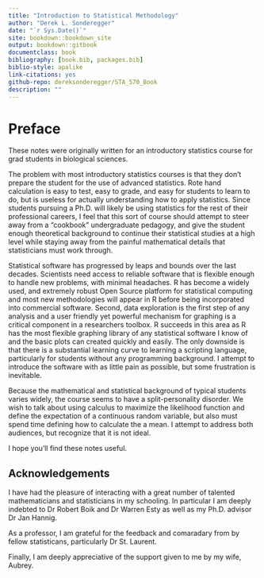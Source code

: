 ```yaml
--- 
title: "Introduction to Statistical Methodology"
author: "Derek L. Sonderegger"
date: "`r Sys.Date()`"
site: bookdown::bookdown_site
output: bookdown::gitbook
documentclass: book
bibliography: [book.bib, packages.bib]
biblio-style: apalike
link-citations: yes
github-repo: dereksonderegger/STA_570_Book
description: ""
---
```


# Preface {-}
These notes were originally written for an introductory statistics course for grad students in biological sciences. 

The problem with most introductory statistics courses is that they don't prepare the student for the use of advanced statistics. Rote hand calculation is easy to test, easy to grade, and easy for students to learn to do, but is useless for actually understanding how to apply statistics. Since students pursuing a Ph.D. will likely be using statistics for the rest of their professional careers, I feel that this sort of course should attempt to steer away from a “cookbook” undergraduate pedagogy, and give the student enough theoretical background to continue their statistical studies at a high level while staying away from the painful mathematical details that statisticians must work through.

Statistical software has progressed by leaps and bounds over the last decades. Scientists need access to reliable software that is flexible enough to handle new problems, with minimal headaches. R has become a widely used, and extremely robust Open Source platform for statistical computing and most new methodologies will appear in R before being incorporated into commercial software. Second, data exploration is the first step of any analysis and a user friendly yet powerful mechanism for graphing is a critical component in a researchers toolbox. R succeeds in this area as R has the most flexible graphing library of any statistical software I know of and the basic plots can created quickly and easily. The only downside is that there is a substantial learning curve to learning a scripting language, particularly for students without any programming background. I attempt to introduce the software with as little pain as possible, but some frustration is inevitable. 

Because the mathematical and statistical background of typical students varies widely, the course seems to have a split-personality disorder. We wish to talk about using calculus to maximize the likelihood function and define the expectation of a continuous random variable, but also must spend time defining how to calculate the a mean. I attempt to address both audiences, but recognize that it is not ideal. 

I hope you'll find these notes useful.

## Acknowledgements {-}
I have had the pleasure of interacting with a great number of talented mathematicians and statisticians in my schooling.  In particular I am deeply indebted to Dr Robert Boik and Dr Warren Esty as well as my Ph.D. advisor Dr Jan Hannig. 

As a professor, I am grateful for the feedback and comaradary from by fellow statisticans, particularly Dr St. Laurent.

Finally, I am deeply appreciative of the support given to me by my wife, Aubrey.



